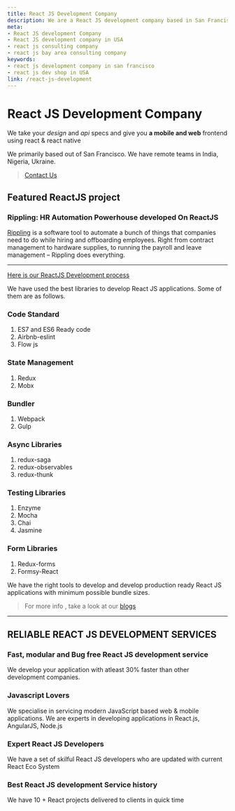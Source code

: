 ```yaml
---
title: React JS Development Company
description: We are a React JS development company based in San Francisco (CA, SFO) USA and we provide off shore React JS development services based in Bangalore
meta:
- React JS development Company
- React JS development company in USA
- react js consulting company
- react js bay area consulting company
keywords:
- react js development company in san francisco
- react js dev shop in USA
link: /react-js-development
---
```


# React JS Development Company

We take your _design_ and _api_ specs and give you **a mobile and 
web** frontend using react & react native

We primarily based out of San Francisco. 
We have remote teams in India, Nigeria, Ukraine.


> [Contact Us](/contact)

## Featured ReactJS project
<!-- TODO add rippling image -->
### Rippling: HR Automation Powerhouse developed On ReactJS
[Rippling](/rippling) is a software tool to automate a bunch of things that companies need to do while hiring and offboarding employees. Right from contract management to hardware supplies, to running the payroll and leave management – Rippling does everything.

---
[Here is our ReactJS Development process](/codebrahma-react-application)

We have used the best libraries to develop React JS applications. Some of them are as follows.

 
### Code Standard
1. ES7 and ES6 Ready code
2. Airbnb-eslint
3. Flow js

### State Management
1. Redux
2. Mobx

### Bundler
1. Webpack
2. Gulp
 
### Async Libraries
1. redux-saga
2. redux-observables
3. redux-thunk

### Testing Libraries
1. Enzyme
2. Mocha
3. Chai
4. Jasmine

### Form Libraries
1. Redux-forms
2. Formsy-React

We have the right tools to develop and develop production ready React JS applications with minimum possible bundle sizes.

> For more info , take a look at our [blogs](/category/react)

---


## RELIABLE REACT JS DEVELOPMENT SERVICES

### Fast, modular and Bug free React JS development service
We develop your application with atleast 30% faster than other development companies.

### Javascript Lovers
We specialise in servicing modern JavaScript based web & mobile applications. We are experts in developing applications in React.js, AngularJS, Node.js

### Expert React JS Developers
We have a set of skilful React JS developers who are updated with current React Eco System

### Best React JS development Service history
We have 10 + React projects delivered to clients in quick time

